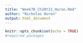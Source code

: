 ```yaml
---
title: "Week7B_Ch20t21_Huron.Rmd"
author: "Nicholas Huron"
output: html_document
---
```


```r
knitr::opts_chunk$set(echo = TRUE)
#required packages

```



